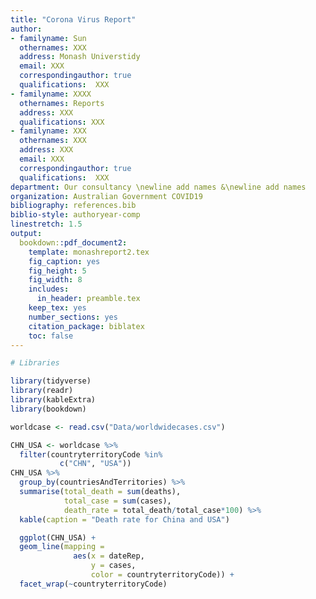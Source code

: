 ```yaml
---
title: "Corona Virus Report"
author:
- familyname: Sun
  othernames: XXX
  address: Monash Universtidy
  email: XXX
  correspondingauthor: true
  qualifications:  XXX
- familyname: XXXX
  othernames: Reports
  address: XXX
  qualifications: XXX
- familyname: XXX
  othernames: XXX
  address: XXX
  email: XXX
  correspondingauthor: true
  qualifications:  XXX
department: Our consultancy \newline add names &\newline add names
organization: Australian Government COVID19
bibliography: references.bib
biblio-style: authoryear-comp
linestretch: 1.5
output:
  bookdown::pdf_document2:
    template: monashreport2.tex
    fig_caption: yes
    fig_height: 5
    fig_width: 8
    includes:
      in_header: preamble.tex
    keep_tex: yes
    number_sections: yes
    citation_package: biblatex
    toc: false
---
```


```r
# Libraries

library(tidyverse)
library(readr)
library(kableExtra)
library(bookdown)

```



\section*{Country XX1 and YY1"}

\section*{Country XX2 and YY2}
```r
worldcase <- read.csv("Data/worldwidecases.csv")

CHN_USA <- worldcase %>% 
  filter(countryterritoryCode %in% 
           c("CHN", "USA")) 
CHN_USA %>% 
  group_by(countriesAndTerritories) %>% 
  summarise(total_death = sum(deaths), 
            total_case = sum(cases),
            death_rate = total_death/total_case*100) %>% 
  kable(caption = "Death rate for China and USA")
```

```r
  ggplot(CHN_USA) +
  geom_line(mapping = 
              aes(x = dateRep,
                  y = cases,
                  color = countryterritoryCode)) +
  facet_wrap(~countryterritoryCode)
```

\section*{Country XX3 and YY3}



